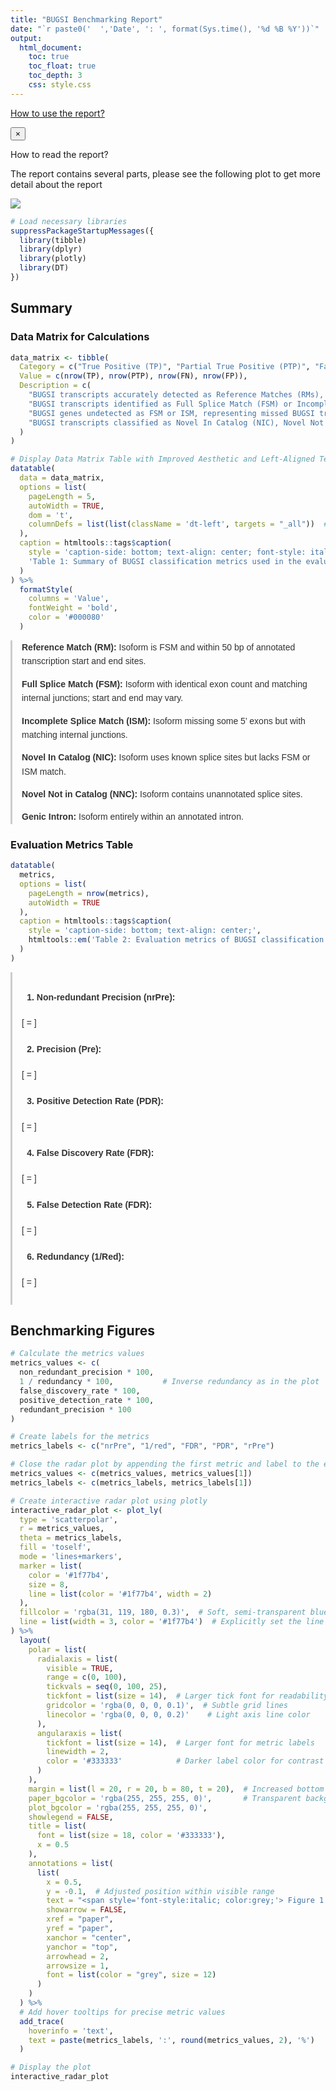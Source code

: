 ```yaml
---
title: "BUGSI Benchmarking Report"
date: "`r paste0('  ','Date', ': ', format(Sys.time(), '%d %B %Y'))`"
output:
  html_document:
    toc: true
    toc_float: true
    toc_depth: 3
    css: style.css
---
```


<!--
Summary:
  1. Data Matrix for Calculations
  2. Evaluation Metrics Table
  3. Radar Plot of Metrics
-->

<!-- Basic setup for the report layout -->
<body>
  <a class="show-modal" href="#">
    <i class="fas fa-question-circle"></i> How to use the report?
  </a>

  <div class="overlay hidden"><button class="close-modal">&times;</button><p class="header">How to read the report?</p><p>The report contains several parts, please see the following plot to get more detail about the report</p><img src="https://raw.githubusercontent.com/ConesaLab/SQANTI3/master/utilities/report_qc/howToUse.png"></div>
</body>

```r
# Load necessary libraries
suppressPackageStartupMessages({
  library(tibble)
  library(dplyr)
  library(plotly)
  library(DT)
})
```
## Summary {.tabset .tabset-fade}

### Data Matrix for Calculations

```r
data_matrix <- tibble(
  Category = c("True Positive (TP)", "Partial True Positive (PTP)", "False Negative (FN)", "False Positive (FP)"),
  Value = c(nrow(TP), nrow(PTP), nrow(FN), nrow(FP)),
  Description = c(
    "BUGSI transcripts accurately detected as Reference Matches (RMs), representing perfect identification of known BUGSI genes.",
    "BUGSI transcripts identified as Full Splice Match (FSM) or Incomplete Splice Match (ISM) for a BUGSI gene but lacking RM qualification due to minor differences in transcript start or end positions. These may reflect RNA degradation during RNA extraction and library preparation.",
    "BUGSI genes undetected as FSM or ISM, representing missed BUGSI transcripts. This suggests insufficient sequencing depth or limited coverage of specific gene regions.",
    "BUGSI transcripts classified as Novel In Catalog (NIC), Novel Not in Catalog (NNC), Genic Intron, or fusion transcripts, potentially arising from sequencing artifacts, transcript model reconstruction artifacts, or biological transcript deviations."
  )
)

# Display Data Matrix Table with Improved Aesthetic and Left-Aligned Text
datatable(
  data = data_matrix,
  options = list(
    pageLength = 5,
    autoWidth = TRUE,
    dom = 't',
    columnDefs = list(list(className = 'dt-left', targets = "_all"))  # Left alignment for better readability
  ),
  caption = htmltools::tags$caption(
    style = 'caption-side: bottom; text-align: center; font-style: italic;',
    'Table 1: Summary of BUGSI classification metrics used in the evaluation.'
  )
) %>%
  formatStyle(
    columns = 'Value',
    fontWeight = 'bold',
    color = '#000080'
  )
```

<!-- Inline HTML for Definitions Section -->
<div style="border-left: 3px solid #ccc; padding-left: 15px; margin-right: 10px; font-size: 14px; font-family: Arial; color: #333; line-height: 1.6;">
  <p><strong>Reference Match (RM):</strong> Isoform is FSM and within 50 bp of annotated transcription start and end sites.</p>
  <p><strong>Full Splice Match (FSM):</strong> Isoform with identical exon count and matching internal junctions; start and end may vary.</p>
  <p><strong>Incomplete Splice Match (ISM):</strong> Isoform missing some 5' exons but with matching internal junctions.</p>
  <p><strong>Novel In Catalog (NIC):</strong> Isoform uses known splice sites but lacks FSM or ISM match.</p>
  <p><strong>Novel Not in Catalog (NNC):</strong> Isoform contains unannotated splice sites.</p>
  <p><strong>Genic Intron:</strong> Isoform entirely within an annotated intron.</p>
</div>


### Evaluation Metrics Table

```r
datatable(
  metrics,
  options = list(
    pageLength = nrow(metrics),
    autoWidth = TRUE
  ),
  caption = htmltools::tags$caption(
    style = 'caption-side: bottom; text-align: center;',
    htmltools::em('Table 2: Evaluation metrics of BUGSI classification.')
  )
)
```

<!-- Evaluation Metrics Section -->
<div style="border-left: 3px solid #ccc; padding: 10px 15px; margin-right: 10px; font-size: 14px; font-family: Arial; color: #333; line-height: 1.6;">

<h4>1. Non-redundant Precision (nrPre):</h4>
<p>
    \[ \text{nrPre} = \frac{\text{True Positives (TP)}}{\text{Total BUGSI Match Transcripts}} \]
</p>

<h4>2. Precision (Pre):</h4>
<p>
    \[ \text{Pre} = \frac{\text{True Positives (TP)} + \text{Partial True Positives (PTP)}}{\text{Total BUGSI Match Transcripts}} \]
</p>

<h4>3. Positive Detection Rate (PDR):</h4>
<p>
    \[ \text{PDR} = \frac{\text{Unique Detected Genes (TP + PTP)}}{\text{Total BUGSI Genes}} \]
</p>

<h4>4. False Discovery Rate (FDR):</h4>
<p>
    \[ \text{FDR} = \frac{\text{Total BUGSI Match Transcripts} - \text{BUGSI RM}}{\text{Total BUGSI Match Transcripts}} \]
</p>

<h4>5. False Detection Rate (FDR):</h4>
<p>
    \[ \text{FDR} = \frac{\text{False Positives (FP)}}{\text{Total BUGSI Match Transcripts}} \]
</p>

<h4>6. Redundancy (1/Red):</h4>
<p>
    \[ \text{Redundancy (1/Red)} = \frac{\text{FSM + ISM Count}}{\text{Unique True Positive (TP) + Partial True Positive (PTP) Genes}} \]
</p>


</div>

## Benchmarking Figures

```r
# Calculate the metrics values
metrics_values <- c(
  non_redundant_precision * 100,
  1 / redundancy * 100,           # Inverse redundancy as in the plot
  false_discovery_rate * 100,
  positive_detection_rate * 100,
  redundant_precision * 100
)

# Create labels for the metrics
metrics_labels <- c("nrPre", "1/red", "FDR", "PDR", "rPre")

# Close the radar plot by appending the first metric and label to the end
metrics_values <- c(metrics_values, metrics_values[1])
metrics_labels <- c(metrics_labels, metrics_labels[1])

# Create interactive radar plot using plotly
interactive_radar_plot <- plot_ly(
  type = 'scatterpolar',
  r = metrics_values,
  theta = metrics_labels,
  fill = 'toself',
  mode = 'lines+markers',
  marker = list(
    color = '#1f77b4',
    size = 8,
    line = list(color = '#1f77b4', width = 2)
  ),
  fillcolor = 'rgba(31, 119, 180, 0.3)',  # Soft, semi-transparent blue fill
  line = list(width = 3, color = '#1f77b4')  # Explicitly set the line color to blue
) %>%
  layout(
    polar = list(
      radialaxis = list(
        visible = TRUE,
        range = c(0, 100),
        tickvals = seq(0, 100, 25),
        tickfont = list(size = 14),  # Larger tick font for readability
        gridcolor = 'rgba(0, 0, 0, 0.1)',  # Subtle grid lines
        linecolor = 'rgba(0, 0, 0, 0.2)'    # Light axis line color
      ),
      angularaxis = list(
        tickfont = list(size = 14),  # Larger font for metric labels
        linewidth = 2,
        color = '#333333'            # Darker label color for contrast
      )
    ),
    margin = list(l = 20, r = 20, b = 80, t = 20),  # Increased bottom margin if needed
    paper_bgcolor = 'rgba(255, 255, 255, 0)',       # Transparent background
    plot_bgcolor = 'rgba(255, 255, 255, 0)',
    showlegend = FALSE,
    title = list(
      font = list(size = 18, color = '#333333'),
      x = 0.5
    ),
    annotations = list(
      list(
        x = 0.5,
        y = -0.1,  # Adjusted position within visible range
        text = "<span style='font-style:italic; color:grey;'> Figure 1: Radar plot illustrating the evaluation metrics of the BUGSI benchmarking result. </span>",
        showarrow = FALSE,
        xref = "paper",
        yref = "paper",
        xanchor = "center",
        yanchor = "top",
        arrowhead = 2,
        arrowsize = 1,
        font = list(color = "grey", size = 12)
      )
    )
  ) %>%
  # Add hover tooltips for precise metric values
  add_trace(
    hoverinfo = 'text',
    text = paste(metrics_labels, ':', round(metrics_values, 2), '%')
  )

# Display the plot
interactive_radar_plot
```

<script src="http://kit.fontawesome.com/46057cf47a.js" crossorigin="anonymous"></script>
<script src="script.js"></script>
